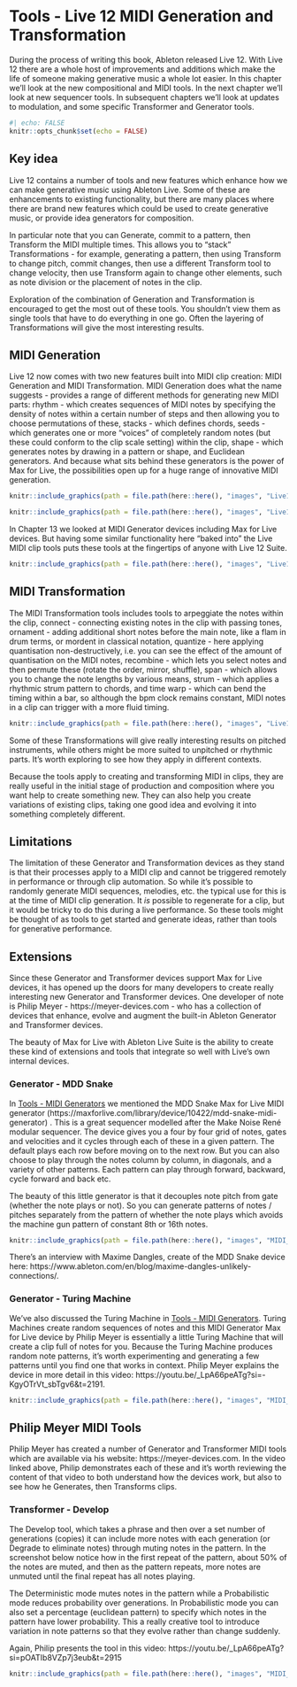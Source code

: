 # Tools - Live 12 MIDI Generation and Transformation {#033-Tools-Live12_MIDI_Generation_Transformation}

During the process of writing this book, Ableton released Live 12. With Live 12 there are a whole host of improvements and additions which make the life of someone making generative music a whole lot easier. In this chapter we'll look at the new compositional and MIDI tools. In the next chapter we'll look at new sequencer tools. In subsequent chapters we'll look at updates to modulation, and some specific Transformer and Generator tools.

```r
#| echo: FALSE
knitr::opts_chunk$set(echo = FALSE)
```

::: callout-tip
## Key idea

Live 12 contains a number of tools and new features which enhance how we can make generative music using Ableton Live. Some of these are enhancements to existing functionality, but there are many places where there are brand new features which could be used to create generative music, or provide idea generators for composition.

In particular note that you can Generate, commit to a pattern, then Transform the MIDI multiple times. This allows you to "stack" Transformations - for example, generating a pattern, then using Transform to change pitch, commit changes, then use a different Transform tool to change velocity, then use Transform again to change other elements, such as note division or the placement of notes in the clip.

Exploration of the combination of Generation and Transformation is encouraged to get the most out of these tools. You shouldn't view them as single tools that have to do everything in one go. Often the layering of Transformations will give the most interesting results.
:::


## MIDI Generation

Live 12 now comes with two new features built into MIDI clip creation: MIDI Generation and MIDI Transformation. MIDI Generation does what the name suggests - provides a range of different methods for generating new MIDI parts: rhythm - which creates sequences of MIDI notes by specifying the density of notes within a certain number of steps and then allowing you to choose permutations of these, stacks - which defines chords, seeds - which generates one or more "voices" of completely random notes (but these could conform to the clip scale setting) within the clip, shape - which generates notes by drawing in a pattern or shape, and Euclidean generators. And because what sits behind these generators is the power of Max for Live, the possibilities open up for a huge range of innovative MIDI generation.

```r
knitr::include_graphics(path = file.path(here::here(), "images", "Live12_MIDIGenerators.png"))
```

```r
knitr::include_graphics(path = file.path(here::here(), "images", "Live12_Max_MIDIGenerator.png"))
```

In Chapter 13 we looked at MIDI Generator devices including Max for Live devices. But having some similar functionality here "baked into" the Live MIDI clip tools puts these tools at the fingertips of anyone with Live 12 Suite.

```r
knitr::include_graphics(path = file.path(here::here(), "images", "Live12_Euclidean_Pattern.png"))
```

## MIDI Transformation

The MIDI Transformation tools includes tools to arpeggiate the notes within the clip, connect - connecting existing notes in the clip with passing tones, ornament - adding additional short notes before the main note, like a flam in drum terms, or mordent in classical notation, quantize - here applying quantisation non-destructively, i.e. you can see the effect of the amount of quantisation on the MIDI notes, recombine - which lets you select notes and then permute these (rotate the order, mirror, shuffle), span - which allows you to change the note lengths by various means, strum - which applies a rhythmic strum pattern to chords, and time warp - which can bend the timing within a bar, so although the bpm clock remains constant, MIDI notes in a clip can trigger with a more fluid timing.

```r
knitr::include_graphics(path = file.path(here::here(), "images", "Live12_MIDI_Transformers.png"))
```

Some of these Transformations will give really interesting results on pitched instruments, while others might be more suited to unpitched or rhythmic parts. It's worth exploring to see how they apply in different contexts.

Because the tools apply to creating and transforming MIDI in clips, they are really useful in the initial stage of production and composition where you want help to create something new. They can also help you create variations of existing clips, taking one good idea and evolving it into something completely different.

## Limitations

The limitation of these Generator and Transformation devices as they stand is that their processes apply to a MIDI clip and cannot be triggered remotely in performance or through clip automation. So while it's possible to randomly generate MIDI sequences, melodies, etc. the typical use for this is at the time of MIDI clip generation. It *is* possible to regenerate for a clip, but it would be tricky to do this during a live performance. So these tools might be thought of as tools to get started and generate ideas, rather than tools for generative performance.

## Extensions

Since these Generator and Transformer devices support Max for Live devices, it has opened up the doors for many developers to create really interesting new Generator and Transformer devices. One developer of note is Philip Meyer - https://meyer-devices.com - who has a collection of devices that enhance, evolve and augment the built-in Ableton Generator and Transformer devices. 

The beauty of Max for Live with Ableton Live Suite is the ability to create these kind of extensions and tools that integrate so well with Live's own internal devices.

### Generator - MDD Snake

In [Tools - MIDI Generators](#012-Tools-MIDI_Generators)
we mentioned the MDD Snake Max for Live MIDI generator
(https://maxforlive.com/library/device/10422/mdd-snake-midi-generator)
. This is a great sequencer modelled after the Make Noise René modular sequencer. The device gives you a four by four grid of notes, gates and velocities and it cycles through each of these in a given pattern. The default plays each row before moving on to the next row. But you can also choose to play through the notes column by column, in diagonals, and a variety of other patterns. Each pattern can play through forward, backward, cycle forward and back etc. 

The beauty of this little generator is that it decouples note pitch from gate (whether the note plays or not). So you can generate patterns of notes / pitches separately from the pattern of whether the note plays which avoids the machine gun pattern of constant 8th or 16th notes.

```r
knitr::include_graphics(path = file.path(here::here(), "images", "MIDI_Generator_MDDSnake.png"))
```

There's an interview with Maxime Dangles, create of the MDD Snake device here:
https://www.ableton.com/en/blog/maxime-dangles-unlikely-connections/.

### Generator - Turing Machine

We've also discussed the Turing Machine in  [Tools - MIDI Generators](#012-Tools-MIDI_Generators). Turing Machines create random sequences of notes and this MIDI Generator Max for Live device by Philip Meyer is essentially a little Turing Machine that will create a clip full of notes for you. Because the Turing Machine produces random note patterns, it's worth experimenting and generating a few patterns until you find one that works in context. Philip Meyer explains the device in more detail in this video: https://youtu.be/_LpA66peATg?si=-KgyOTrVt_sbTgv6&t=2191.

```r
knitr::include_graphics(path = file.path(here::here(), "images", "MIDI_Generator_TuringMachine.png"))
```

## Philip Meyer MIDI Tools

Philip Meyer has created a number of Generator and Transformer MIDI tools which are available via his website: https://meyer-devices.com. In the video linked above, Philip demonstrates each of these and it's worth reviewing the content of that video to both understand how the devices work, but also to see how he Generates, then Transforms clips. 



### Transformer - Develop

The Develop tool, which takes a phrase and then over a set number of generations (copies) it can include more notes with each generation (or Degrade to eliminate notes) through muting notes in the pattern. In the screenshot below notice how in the first repeat of the pattern, about 50% of the notes are muted, and then as the pattern repeats, more notes are unmuted until the final repeat has all notes playing.

The Deterministic mode mutes notes in the pattern while a Probabilistic mode reduces probability over generations. In Probabilistic mode you can also set a percentage (euclidean pattern) to specify which notes in the pattern have lower probability. This a really creative tool to introduce variation in note patterns so that they evolve rather than change suddenly.

Again, Philip presents the tool in this video: https://youtu.be/_LpA66peATg?si=pOATIb8VZp7j3eub&t=2915

```r
knitr::include_graphics(path = file.path(here::here(), "images", "MIDI_Transformer_Develop.png"))
```
